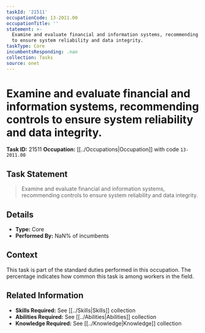 ```yaml
---
taskId: '21511'
occupationCode: 13-2011.00
occupationTitle: ''
statement: >-
  Examine and evaluate financial and information systems, recommending controls
  to ensure system reliability and data integrity.
taskType: Core
incumbentsResponding: .nan
collection: Tasks
source: onet
---
```

# Examine and evaluate financial and information systems, recommending controls to ensure system reliability and data integrity.

**Task ID:** 21511
**Occupation:** [[../Occupations|Occupation]] with code `13-2011.00`

## Task Statement

> Examine and evaluate financial and information systems, recommending controls to ensure system reliability and data integrity.

## Details

- **Type:** Core
- **Performed By:** NaN% of incumbents

## Context

This task is part of the standard duties performed in this occupation. The percentage indicates how common this task is among workers in the field.

## Related Information

- **Skills Required:** See [[../Skills|Skills]] collection
- **Abilities Required:** See [[../Abilities|Abilities]] collection
- **Knowledge Required:** See [[../Knowledge|Knowledge]] collection
